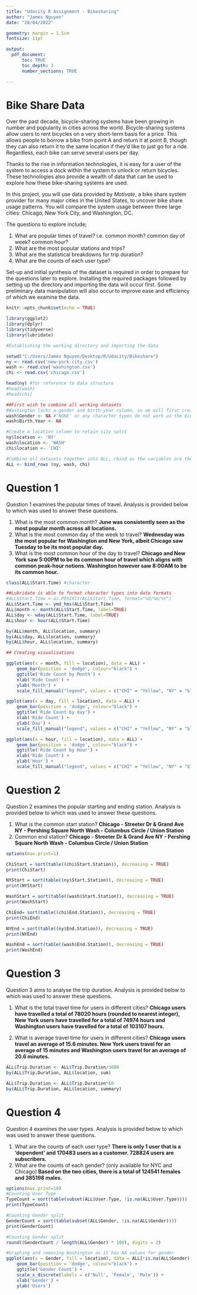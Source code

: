 ```yaml
---
title: "Udacity R Assignment - Bikesharing"
author: "James Nguyen"
date: "28/04/2022"

geometry: margin = 1.5cm
fontsize: 11pt

output:
  pdf_document:
      toc: TRUE
      toc_depth: 3
      number_sections: TRUE

---
```

\newpage

# Bike Share Data
Over the past decade, bicycle-sharing systems have been growing in number and popularity in cities across the world. Bicycle-sharing systems allow users to rent bicycles on a very short-term basis for a price. This allows people to borrow a bike from point A and return it at point B, though they can also return it to the same location if they'd like to just go for a ride. Regardless, each bike can serve several users per day.

Thanks to the rise in information technologies, it is easy for a user of the system to access a dock within the system to unlock or return bicycles. These technologies also provide a wealth of data that can be used to explore how these bike-sharing systems are used.

In this project, you will use data provided by *Motivate*, a bike share system provider for many major cities in the United States, to uncover bike share usage patterns. You will compare the system usage between three large cities: Chicago, New York City, and Washington, DC.

The questions to explore include;

1. What are popular times of travel? i.e. common month? common day of week? common hour?
2. What are the most popular stations and trips?
3. What are the statistical breakdowns for trip duration?
4. What are the counts of each user type?
 

Set-up and initial synthesis of the dataset is required in order to prepare for the questions later to explore. Installing the required packages followed by setting up the directory and importing the data will occur first. Some preliminary data manipulation will also occur to improve ease and efficiency of which we examine the data.

```r
knitr::opts_chunk$set(echo = TRUE)

library(ggplot2)
library(dplyr)
library(tidyverse)
library(lubridate)

#Establishing the working directory and importing the data

setwd("C:/Users/James Nguyen/Desktop/R/Udacity/Bikeshare")
ny <- read.csv('new-york-city.csv')
wash <- read.csv('washington.csv')
chi <- read.csv('chicago.csv')

head(ny) #for reference to data structure
#head(wash)
#head(chi)
```

```r
##First wish to combine all working datasets
#Washington lacks a gender and birth-year column, so we will first create a NA column 
wash$Gender <- NA #'NONE' or any character types do not work as the bind_rows function needs matching datatypes
wash$Birth.Year <- NA

#Create a location column to retain city split
ny$location <- 'NY'
wash$location <- 'WASH'
chi$location <- 'CHI'

#Combine all datasets together into ALL, rbind as the variables are the same
ALL <- bind_rows (ny, wash, chi)

```

# Question 1
Question 1 examines the popular times of travel. Analysis is provided below to which was used to answer these questions.

1. What is the most common month? **June was consistently seen as the most popular month across all locations.**
2. What is the most common day of the week to travel? **Wednesday was the most popular for Washington and New York, albeit Chicago saw Tuesday to be its most popular day.**
3. What is the most common hour of the day to travel? **Chicago and New York saw 5:00PM to be its common hour of travel which aligns with common peak-hour notions. Washington however saw 8:00AM to be its common hour.**

```r
class(ALL$Start.Time) #character

##Lubridate is able to format character types into date formats
#ALL$Start.Time <-as.POSIXlt(ALL$Start.Time, format="%d/%m/%Y")
ALL$Start.Time <- ymd_hms(ALL$Start.Time)
ALL$month <- month(ALL$Start.Time, label=TRUE)
ALL$day <- wday(ALL$Start.Time, label=TRUE)
ALL$hour <- hour(ALL$Start.Time)

by(ALL$month, ALL$location, summary)
by(ALL$day, ALL$location, summary)
by(ALL$hour, ALL$location, summary)

``` 

```r
## Creating visualisations

ggplot(aes(x = month, fill = location), data = ALL) +
    geom_bar(position = 'dodge', colour="black") +
    ggtitle('Ride Count by Month') +
    xlab('Ride Count') +
    ylab('Month') +
    scale_fill_manual("legend", values = c("CHI" = "Yellow", "NY" = "blue", "WASH" = "Red"))

ggplot(aes(x = day, fill = location), data = ALL) +
    geom_bar(position = 'dodge', colour="black") +
    ggtitle('Ride Count by day') +
    xlab('Ride Count') +
    ylab('Day') +
    scale_fill_manual("legend", values = c("CHI" = "Yellow", "NY" = "blue", "WASH" = "Red"))

ggplot(aes(x = hour, fill = location), data = ALL) +
    geom_bar(position = 'dodge', colour="black") +
    ggtitle('Ride Count by Hour') +
    xlab('Ride Count') +
    ylab('Hour') +
    scale_fill_manual("legend", values = c("CHI" = "Yellow", "NY" = "blue", "WASH" = "Red"))
``` 

# Question 2
Question 2 examines the popular starting and ending station. Analysis is provided below to which was used to answer these questions.

1. What is the common start station?
**Chicago - Streeter Dr & Grand Ave **
**NY - Pershing Square North **
**Wash - Columbus Circle / Union Station **
2. Common end station?
**Chicago - Streeter Dr & Grand Ave **
**NY - Pershing Square North **
**Wash - Columbus Circle / Union Station **


```r
options(max.print=1)

ChiStart = sort(table((chi$Start.Station)), decreasing = TRUE)
print(ChiStart)

NYStart = sort(table((ny$Start.Station)), decreasing = TRUE)
print(NYStart)

WashStart = sort(table((wash$Start.Station)), decreasing = TRUE)
print(WashStart)

ChiEnd= sort(table((chi$End.Station)), decreasing = TRUE)
print(ChiEnd)

NYEnd = sort(table((ny$End.Station)), decreasing = TRUE)
print(NYEnd)

WashEnd = sort(table((wash$End.Station)), decreasing = TRUE)
print(WashEnd)

``` 

# Question 3
Question 3 aims to analyse the trip duration. Analysis is provided below to which was used to answer these questions.

1. What is the total travel time for users in different cities? **Chicago users have travelled a total of 78020 hours (rounded to nearest integer), New York users have travelled for a total of 74974 hours and Washington users have travelled for a total of 103107 hours.**

2. What is average travel time for users in different cities?
**Chicago users travel an average of 15.6 minutes. New York users travel for an average of 15 minutes and Washington users travel for an average of 20.6 minutes.**

```r
ALL$Trip.Duration <- ALL$Trip.Duration/3600
by(ALL$Trip.Duration, ALL$location, sum)

``` 
```r
ALL$Trip.Duration <- ALL$Trip.Duration*60
by(ALL$Trip.Duration, ALL$location, summary)

``` 

# Question 4
Question 4 examines the user types. Analysis is provided below to which was used to answer these questions.

1. What are the counts of each user type? **There is only 1 user that is a 'dependent' and 170483 users as a customer. 728824 users are subscribers.**
2. What are the counts of each gender? (only available for NYC and Chicago)
**Based on the two cities, there is a total of 124541 females and 385198 males.**


```r
options(max.print=10)
#Counting User Type
TypeCount = sort(table(subset(ALL$User.Type, !is.na(ALL$User.Type))))
print(TypeCount)

#Counting Gender split
GenderCount = sort(table(subset(ALL$Gender, !is.na(ALL$Gender))))
print(GenderCount)

#Counting Gender split
round((GenderCount / length(ALL$Gender) * 100), digits = 2)

#Graphing and removing Washington as it has NA values for gender
ggplot(aes(x = Gender, fill = location), data = ALL[!is.na(ALL$Gender),]) +
    geom_bar(position = 'dodge', colour="black") +
    ggtitle('Gender Count') +
    scale_x_discrete(labels = c('Null', 'Female', 'Male')) +
    xlab('Gender') +
    ylab('Users')
``` 